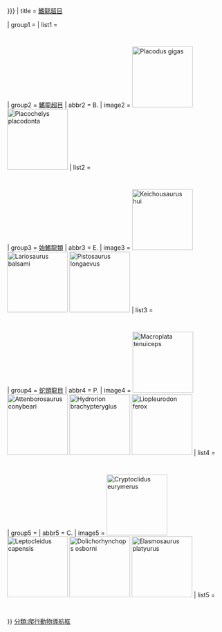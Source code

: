 {{Navbox with collapsible groups
| name = 鰭龍超目
| state = {{{state|expanded}}}
| bodyclass = hlist
| selected = {{{selected|{{#switch:{{{1}}}|Leptocleidia=Plesiosauroidea|L.=Plesiosauroidea|{{{1|}}}}}}}}
| title = [[鰭龍超目]]

| group1 = <small>{{nobold|
* 界: [[動物界]]
* 門: [[脊索動物門]]
* 綱: [[爬行綱]]
* 亞綱: [[雙孔亞綱]]
* 演化支: [[新雙弓類]]
}}</small>
| list1 = 
  {{Navbox|subgroup
  | group1 = [[真爬行動物]]
  | list1 =
    {{Navbox|subgroup
    | list1 =
** 參見[[Template:真爬行動物|真爬行動物]]
    | list2 =
      {{Navbox|subgroup
      | group1 = [[鰭龍超目]]
      | list1 =
** 見下文↓
      }}
    }}
  }}

| group2 = [[鰭龍超目]]
| abbr2 = B.
| image2 =
[[File:Placodus_BW.jpg|140px|''Placodus gigas'']]
[[File:Placochelys_BW.jpg|140px|''Placochelys placodonta'']]
| list2 =
  {{Navbox|subgroup
  | group1 = [[鰭龍超目|鰭<br>龍<br>超<br>目]]
  | list1 =
    {{Navbox|subgroup
    | list1 =
* {{le|Alexeyisaurus}}
* {{le|濾齒龍屬|Atopodentatus}}
* '''{{link-en|赫爾維蒂龍科|Helveticosauridae}}'''?
* '''{{link-en|龍龜科|Saurosphargidae}}'''?
* '''[[海龍目]]'''?
    | group2 = {{link-en|楯齒龍形類|Placodontiformes|楯<br>齒<br>龍<br>形<br>類}}
    | list2 =
      {{Navbox|subgroup
      | list1 =
* {{le|Palatodonta}}
      | group2 =[[楯齒龍目|楯<br>齒<br>龍<br>目]]
      | list2 =
        {{Navbox|subgroup
        | list1 =
* [[副楯齒龍屬]]
* {{link-en|Pararcus}}
* [[楯齒龍屬]]
        | group2 = {{le|豆齒龍超科|Cyamodontoidea}}
        | list2 =
          {{Navbox|subgroup
          | list1 =
*[[豆齿龙属|豆齒龍屬]]
* {{link-en|Macroplacus}}
* {{link-en|原切齒魚龍屬|Protenodontosaurus}}
* {{link-en|Psephosauriscus}}
* {{link-en|Psephosaurus}}
* {{link-en|中國豆齒龍屬|Sinocyamodus}}
          | group2 = [[無齒龍科]]
          | list2 =
* [[無齒龍屬]]
* {{link-en|副無齒龍屬|Parahenodus}}
          | group3 =  {{link-en|盾龜龍科|Placochelyidae}}
          | list3 =
* [[雕甲龟龙属]]
* [[盾龜龍屬]]
* {{link-en|礫甲龜龍屬|Psephochelys}}
* [[楯齒魟屬]]
          }}
        }}
      }}
    | list3 =
      {{Navbox|subgroup
      | group1 = [[鰭龍超目|始鰭龍類]]
      | list1 =
** 見下文↓
      }}
    }}
  }}

| group3 = [[鰭龍超目|始鰭龍類]]
| abbr3 = E.
| image3 =
[[File:Keichousaurus_BW.jpg|140px|''Keichousaurus hui'']]
[[File:Lariosaurus_BW.jpg|140px|''Lariosaurus balsami'']]
[[File:Pistosaurus_BW.jpg|140px|''Pistosaurus longaevus'']]
| list3 =
  {{Navbox|subgroup
  | group1 = [[鰭龍超目|始<br>鰭<br>龍<br>類]]
  | list1 =
    {{Navbox|subgroup
    | list1 =
      {{Navbox|subgroup
      | list1 =
* {{le|盤州龍屬|Panzhousaurus}}
      | group2 = [[腫肋龍亞目]]
      | list2 =
        {{Navbox|subgroup
        | list1 =
* [[滇東龍屬]]
* [[漢江蜥屬]]
* {{le|馬家山龍屬|Majiashanosaurus}}
* {{le|黔西龍屬|Qianxisaurus}}
* {{le|烏蒙龍屬|Wumengosaurus}}
        | group2 = {{le|貴州龍科|Keichousauridae}}
        | list2 =
* [[滇腫龍屬]]
* [[貴州龍屬]]
        | group3 = [[腫肋龍科]]
        | list3 =
* [[阿納爾龍屬]]
* [[趾龍屬]]
* [[扭斯汀科龍屬]]
* {{le|奧多波羅龍屬|Odoiporosaurus}}
* {{le|瑟皮亞諾龍屬|Serpianosaurus}}
        }}
      }}
    | group2 = [[鰭龍超目|真<br>鰭<br>龍<br>類]]
    | list2 =
      {{Navbox|subgroup
      | list1 =
* {{le|Brevicaudosaurus}}
* {{le|滇美龍屬|Dianmeisaurus}}
* '''[[腫肋龍亞目]]'''?
      | group2 = [[幻龍目]]
      | list2 =
        {{Navbox|subgroup
        | list1 =
* {{link-it|Dawazisaurus|Dawazisaurus brevis}}?
* {{link-en|三橋龍屬|Sanchiaosaurus}}
* '''[[腫肋龍亞目]]'''?
        | group2 = [[幻龍亞目]]
        | list2 =
          {{Navbox|subgroup
          | list1 =
* {{link-en|西姆龍屬|Simosaurus}}
          | group2 = [[幻龍科]]
          | list2 =
            {{Navbox|subgroup
            | list1 =
* {{le|日耳曼幻龍屬|Germanosaurus}}
* [[稻井龍屬]]
* [[幻龍屬]]
* {{le|原扭斯汀科龍屬|Proneusticosaurus}}
            | group2 = {{le|鷗龍亞科|Lariosaurinae}}
            | list2 =
* [[色雷斯龍屬]]
* [[鷗龍屬]]
* {{le|Silvestrosaurus}}
            }}
          }}
        }}
      | group3 = {{link-en|皮氏吐龍超科|Pistosauroidea}}
      | list3 =
        {{Navbox|subgroup
        | list1 =
* {{link-en|清鎮龍屬|Chinchenia}}
* {{link-en|Corosaurus}}
* {{link-en|Cymatosaurus}}
* {{link-en|廣西龍屬|Kwangsisaurus}}
* {{link-en|塔納伊斯龍屬|Tanaisosaurus}}
* {{link-en|王龍屬|Wangosaurus}}
        | group2 ={{link-en|皮氏吐龍類|Pistosauria}}
        | list2 =
          {{Navbox|subgroup
          | list1 =
* [[奧古斯塔龍屬 ]]
* {{le|Bobosaurus}}
* [[皮氏吐龍屬]]
* {{link-en|雲貴龍屬|Yunguisaurus}}
          | group2 =[[蛇頸龍目]]
          | list2 =
** 見下文↓
          }}
        }}
      }}
    }}
  }}

| group4 = [[蛇頸龍目]]
| abbr4 = P.
| image4 =
[[File:Macroplata_BW.jpg|140px|''Macroplata tenuiceps'']]
[[File:Attenborosaurus_BW.jpg|140px|''Attenborosaurus conybeari'']]
[[File:Hydrorion1DB.jpg|140px|''Hydrorion brachypterygius'']]
[[File:Liopleurodon BW.jpg|140px|''Liopleurodon ferox'']]
| list4  =
  {{Navbox|subgroup
  | group1 = [[蛇頸龍目|蛇<br>頸<br>龍<br>目]]
  | list1 =
    {{Navbox|subgroup
    | list1 =
      {{Navbox|subgroup
      | list1 =
* {{le|安寧龍屬|Anningasaura}}
* {{le|Bobosaurus}}?
* {{link-it|林德龍屬|Lindwurmia thiuda}}
* {{le|末代龍屬|Termatosaurus}}?
      | group2 = [[菱龍科]]
      | list2 =
* {{le|安寧龍屬|Anningasaura}}?
* {{le|始泳龍屬|Archaeonectrus}}
* {{le|戰殤龍屬|Atychodracon}}
* {{le|阿瓦隆泳龍屬|Avalonnectes}}
* [[璧山上龍屬]]?
* [[北泳龍屬]]
* [[寬鎖龍屬]]
* [[巨板龍屬]]
* [[海蜥龍屬]]
* {{le|梅爾拉龍屬|Meyerasaurus}}
* [[菱龍屬]]
* {{le|強龍屬 (菱龍科)|Sthenarosaurus|強龍屬}}
* [[渝州上龍屬]]?
      }}
    | group2 = {{le|新蛇頸龍類 (蛇頸龍目)|Neoplesiosauria|新<br>蛇<br>頸<br>龍<br>類}}
    | list2 =
      {{Navbox|subgroup
      | group1 = [[上龍亞目|上<br>龍<br>亞<br>目]]
      | list1 =
        {{Navbox|subgroup
        | list1 =
* [[深椎龍屬]]
* [[中國上龍屬]]
* '''[[菱龍科]]'''?
        | group2 = {{le|真上龍類|Eupliosauria|真<br>上<br>龍<br>類}}
        | list2 =
          {{Navbox|subgroup
          | list1 =
* {{le|Stratesaurus}}
          | group2 = [[上龍亞目|上<br>龍<br>科]]
          | list2 =
            {{Navbox|subgroup
            | list1 =
* {{link-en|Anguanax}}
*{{le|阿米尼烏斯龍屬|Arminisaurus}}
* [[艾登堡龍屬]]
* {{le|寒泳龍屬|Cryonectes}}
* {{le|Hauffiosaurus}}
* {{le|大理石泳龍屬|Marmornectes}}
* {{le|厚喙龍屬|Pachycostasaurus}}
* {{le|瑞替龍屬|Rhaeticosaurus}}
* [[海洋龍|海洋龍屬]]
            | group2 = {{le|海獵龍類|Thalassophonea}}
            | list2 =
              {{Navbox|subgroup
              | list1 =
* {{le|蓋雅多龍屬|Gallardosaurus}}
* [[巨游龍]]
* [[滑齒龍屬]]
* [[泥泳龍屬]]
* [[上龍屬]]
* [[扁鼻強龍屬]]
              | group2 = {{le|短頸龍亞科|Brachaucheninae}}
              | list2 =
* {{link-en|阿科斯達龍屬|Acostasaurus}}
* [[短頸龍屬]]
* [[克柔龍屬]]
* {{link-en|盧斯汗龍屬|Luskhan}}
* {{link-en|希臘匕首龍|Makhaira rossica}}
* {{link-en|巨頭龍屬|Megacephalosaurus}}
* {{le|蒙基拉龍屬|Monquirasaurus}}
* [[多脊齒龍屬]]
* {{link-en|薩奇卡龍屬|Sachicasaurus}}
* {{le|窄鼻龍屬|Stenorhynchosaurus}}
              }}
            }}
          }}
        }}
      | list2 =
        {{Navbox|subgroup
        | group1 = [[蛇頸龍亞目]]
        | list1 =
          {{Navbox|subgroup
          | list1 =
* {{le|始蛇頸龍屬|Eoplesiosaurus}}
* {{le|Eretmosaurus}}
* {{le|平椎龍屬|Leurospondylus}}
* {{le|Plesiopterys}}
* [[蛇頸龍屬]]
* {{le|西發利亞龍屬|Westphaliasaurus}}
          | group2 = {{le|小鎖龍科|Microcleididae}}
          | list2 =
* {{link-en|水獵龍屬|Hydrorion}}
* {{link-en|葡萄牙泳龍屬|Lusonectes}}
* {{link-en|小鎖龍屬|Microcleidus}}
* {{link-es|奧克龍屬|Occitanosaurus}}
* [[丝莱龙属|絲萊龍屬]]
          | group3 = {{link-en|淺隱龍類|Cryptoclidia}}
          | list3 =
** 見下文↓
          }}
        }}
      }}
    }}
  }}

| group5 = {{link-en|淺隱龍類|Cryptoclidia}}
| abbr5 = C.
| image5 =
[[File:Cryptoclidus eurymerus SW.png|140px|''Cryptoclidus eurymerus'']]
[[File:Leptocleidus_BW.jpg|140px|''Leptocleidus capensis'']]
[[File:Dolichorhynchops_BW.jpg|140px|''Dolichorhynchops osborni'']]
[[File:Elasmosaurus_platyurus_(transparent).png|140px|''Elasmosaurus platyurus'']]
| list5 =
  {{Navbox|subgroup
  | list1 =
    {{Navbox|subgroup
    | group1 = [[淺隱龍科]]
    | list1 =
      {{Navbox|subgroup
      | list1 =
* {{link-en|尤佩達爾龍屬|Djupedalia}}
* [[乳泳龙属|乳泳龍屬]]
* {{link-en|泛蜥龍屬|Pantosaurus}}
* {{link-en|斯瓦巴龍屬|Spitrasaurus}}
      | group2 = {{le|淺隱龍亞科|Cryptoclidinae}}
      | list2 = 
* {{link-en|深淵龍屬|Abyssosaurus}}
* {{link-en|Colymbosaurus}}
* [[淺隱龍屬]]
* {{link-en|啟莫里龍屬|Kimmerosaurus}}
* {{link-en|北眼龍屬|Ophthalmothule}}
* {{link-en|泰特龍屬|Tatenectes}}
* [[三鎖龍屬]]
      | group3 = {{le|海鰻龍亞科|Muraenosaurinae}}
      | list3 =
* [[海鰻龍屬]]
* {{link-en|Picrocleidus}}
* [[維那勒斯龍屬]]
      }}
    }}
  | group2 = {{le|奇漁龍類|Xenopsaria|奇<br>漁<br>龍<br>類}}
  | list2 =
    {{Navbox|subgroup
    | list1 =
      {{Navbox|subgroup
      | group1 = [[長鎖龍類|長<br>鎖<br>龍<br>類]]
      | list1 =
        {{Navbox|subgroup
        | list1 =
* {{le|哈斯汀龍屬|Hastanectes}}?
* [[尼可斯龍|尼可斯龍屬]]?
        | group2 = [[長鎖龍科]]
        | list2 =
* [[布蘭卡龍屬]]
* ?{{link-en|哈斯汀龍屬|Hastanectes}}
* [[長鎖龍屬]]
* ?[[尼可斯龍|尼可斯龍屬]]
* ?[[永生龍|永生龍屬]]
* {{link-en|威特鎖龍屬|Vectocleidus}}
        | group3 = [[雙臼椎龍科]]
        | list3 =
* [[長喙龍屬]]
* [[埃德加龍]]
* [[始雙臼椎龍]]
* {{link-en|格奧爾基龍屬|Georgiasaurus}}
* {{link-en|Manemergus}}
* {{link-en|毛里西奧龍屬|Mauriciosaurus}}
* {{link-en|帕哈薩帕龍屬|Pahasapasaurus}}
* [[跗節龍屬]]
* [[近滑齒龍屬]]
* [[雙臼椎龍屬]]
* {{link-it|Rarosaurus}}
* {{link-en|槽鱷龍屬|Sulcusuchus}}
* [[水神龍屬]]
* [[三尖股龍屬]]
* ?[[永生龍|永生龍屬]]
        }}
      }}
    | group2 = [[薄板龍科|薄<br>板<br>龍<br>科]]
    | list2 =
      {{Navbox|subgroup
      | list1 =
* [[卡拉瓦亞龍屬]]
* [[白堊龍屬]]
* {{le|伊羅曼加龍屬|Eromangasaurus}}
* [[費雷斯諾龍屬]]
* {{le|Goniosaurus}}
* {{le|狡蛇龍屬|Jucha}}
* {{le|萊訥河泳龍屬|Lagenanectes}}
* {{le|萊瓦泳龍屬|Leivanectes}}
* [[毛伊龍屬]]
* {{le|Ogmodirus}}
* {{le|Orophosaurus}}
* [[斯堪尼龍|斯堪尼龍屬]]
* [[沃普斯坎内特龍屬]]
* [[伍倫加龍|伍倫加龍屬]]
* [[窈頸龍屬]]
      | group2 = {{le|真薄板龍類|Euelasmosaurida}}
      | list2 =
        {{Navbox|subgroup
        | list1 =
* {{link-en|心鴉龍屬|Cardiocorax}}
* [[里伯龍|里伯龍屬]]
* [[海霸龍屬]]
        | group2 = {{le|薄板龍亞科|Elasmosaurinae}}
        | list2 =
* {{le|亞伯達泳龍屬|Albertonectes}}
* [[薄板龍屬]]
* {{le|河泳龍屬|Fluvionectes}}
* [[水怪龍屬]]
* {{le|Nakonanectes}}
* [[神河龍屬]]
* {{le|末泳龍屬|Terminonatator}}
        | group3 = {{le|威德爾泳龍類|Weddellonectia}}
        | list3 =
          {{Navbox|subgroup
          | list1 =
* [[海泡龍屬]]
* [[雙葉龍屬]]
* {{le|卡瓦泳龍屬|Kawanectes}}
* {{le|Morenosaurus}}
* {{le|古代龍屬|Tuarangisaurus}}
* {{le|維加龍屬|Vegasaurus}}
          | group2 = {{le|極泳龍亞科|Aristonectinae}}
          | list2  = 
* {{le|Alexandronectes}}
* {{le|極泳龍屬|Aristonectes}}
* {{le|獵蛸龍屬|Kaiwhekea}}
* {{le|Morturneria}}
* {{le|Wunyelfia}}
          }}
        }}
      }}
    }}
  }}
}}<noinclude>
[[分類:爬行動物導航框]]
{{Documentation}}
</noinclude>